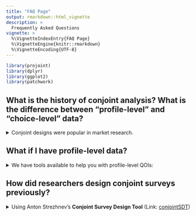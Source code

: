 ```yaml
---
title: "FAQ Page"
output: rmarkdown::html_vignette
description: >
  Frequently Asked Questions
vignette: >
  %\VignetteIndexEntry{FAQ Page}
  %\VignetteEngine{knitr::rmarkdown}
  %\VignetteEncoding{UTF-8}
---
```


```r
library(projoint)
library(dplyr)
library(ggplot2)
library(patchwork)
```


## What is the history of conjoint analysis? What is the difference between "profile-level" and "choice-level" data?

<details>
<summary>Conjoint designs were popular in market research.</summary>

Each respondent was given two different profiles (e.g., of a product) and then was asked to rate each of the profiles. Doing so meant that each rating could be thought of as an observation. Thus, researchers were allowed to "stack" their data vertically, with one profile-per-row (i.e., "profile-level data"). However, when respondents were then asked to make a choice between the two profiles, these profiles are no longer independent; choosing one necessarily meant not choosing the other. While researchers often still stack their data into profile-level, this should not be the case. Instead, we use choice-level data, whereby each choice consisting of two profiles is recorded as a single observation.

See the <a href="https://yhoriuchi.github.io/projoint/articles/structure.html" target="_blank">choice-level analysis article</a> for more information about profile-level vs. choice-level structure.

See the <a href="https://yhoriuchi.github.io/projoint/articles/correct.html" target="_blank">bias correction article</a> for more information about how projoint corrects bias.
</details>

## What if I have profile-level data?

<details><summary>We have tools available to help you with profile-level QOIs:</summary>
  <details><summary><b>Profile-Level MMs (All Levels)</b></summary>
  
```r
data("exampleData1")
outcomes <- paste0("choice", 1:8)
outcomes <- c(outcomes, "choice1_repeated_flipped")
out1 <- reshape_projoint(exampleData1, outcomes)
```

```r
mm0 <- projoint(out1, .structure = "profile_level", .estimand = "mm")
print(mm0)
summary(mm0)
```
  
  </details>

  <details><summary><b>Profile-Level MMs (Specific Level)</b></summary>

```r
qoi_1 <- set_qoi(
  .structure = "profile_level",
  .estimand = "mm",
  .att_choose = "att1",
  .lev_choose = "level1"
)

mm1 <- projoint(out1, .qoi = qoi_1)
print(mm1)
summary(mm1)
```

  </details>
  
  <details><summary><b>Profile-Level MMs (Specific Level, Manual IRR)</b></summary>

```r
mm1b <- projoint(out1, .qoi = qoi_1, .irr = 0.75)
print(mm1b)
summary(mm1b)
```

  </details>
  
  <details><summary><b>Profile-Level AMCEs (All Levels)</b></summary>

```r
amce0 <- projoint(out1, .structure = "profile_level", .estimand = "amce")
print(amce0)
summary(amce0)
```

</details>

<details><summary><b>Profile-Level AMCEs (Specific Level)</b></summary>

```r
qoi_3 <- set_qoi(
  .structure = "profile_level",
  .estimand = "amce",
  .att_choose = "att1",
  .lev_choose = "level3",
  .att_choose_b = "att1",
  .lev_choose_b = "level1"
)

amce1 <- projoint(out1, .qoi = qoi_3)
print(amce1)
summary(amce1)
```

</details>

<details><summary><b>Profile-Level AMCEs (Specific Level, Manual IRR)</b></summary>

```r
amce1b <- projoint(out1, .qoi = qoi_3, .irr = 0.75)
print(amce1b)
summary(amce1b)
```

</details>

  <details>
    <summary>💡 Tip: When to Use <code>.by_var</code><a class="anchor" aria-label="anchor" href="#tip-when-to-use--by_var"></a></summary>
    Use <code>.by_var</code> <strong>only</strong> when comparing
    <strong>profile-level MMs</strong> between two groups (e.g., Democrats
vs. Republicans).

For AMCEs or choice-level quantities, <code>.by_var</code> is not
currently supported.
  </details>
  
  
### 📈 Profile-Level MMs and AMCEs

<details>
<summary><b>Estimate</b></summary>

```r
data("out1_arranged")
mm   <- projoint(out1_arranged, .structure = "profile_level") 
amce <- projoint(out1_arranged, .structure = "profile_level", .estimand = "amce")
```

</details>

<details>
<summary><b>Visualize</b></summary>

* Marginal Means

```r
plot(mm)
```

* AMCEs

```r
plot(amce)
```
  
</details>

<details><summary><b>Profile-Level Subgroup Comparison: White vs. Non-White Respondents</b></summary>

```r
outcomes <- c(paste0("choice", 1:8), "choice1_repeated_flipped")

df <- exampleData1 |> mutate(white = ifelse(race == "White", 1, 0))

df_0 <- df |> filter(white == 0) |> reshape_projoint(outcomes)
df_1 <- df |> filter(white == 1) |> reshape_projoint(outcomes)
df_d <- df |> reshape_projoint(outcomes, .covariates = "white")

data_file <- system.file("extdata", "labels_arranged.csv", package = "projoint")
if (data_file == "") stop("File not found!")

df_0 <- read_labels(df_0, data_file)
df_1 <- read_labels(df_1, data_file)
df_d <- read_labels(df_d, data_file)

out_0 <- projoint(df_0, .structure = "profile_level")
out_1 <- projoint(df_1, .structure = "profile_level")
out_d <- projoint(df_d, .structure = "profile_level", .by_var = "white")

plot_0 <- plot(out_0)
plot_1 <- plot(out_1)
plot_d <- plot(out_d, .by_var = TRUE)

plot_0 +
  coord_cartesian(xlim = c(0.2, 0.8)) +
  labs(title = "Non-white", x = "AMCE") +
  theme(plot.title = element_text(hjust = 0.5)) +

plot_1 +
  coord_cartesian(xlim = c(0.2, 0.8)) +
  labs(title = "White", x = "AMCE") +
  theme(axis.text.y = element_blank(), plot.title = element_text(hjust = 0.5)) +

plot_d +
  coord_cartesian(xlim = c(-0.4, 0.4)) +
  labs(title = "Difference", x = "Difference") +
  theme(axis.text.y = element_blank(), plot.title = element_text(hjust = 0.5))
```

</details>

</details>


## How did researchers design conjoint surveys previously?

<details>
  <summary>Using Anton Strezhnev’s <strong>Conjoint Survey Design Tool</strong> (Link: <a href="https://github.com/astrezhnev/conjointsdt/" class="external-link" target="_blank">conjointSDT</a>)</summary>
  
  ### 1. Generate a JavaScript or PHP randomizer

Many researchers use Anton Strezhnev's **Conjoint Survey Design Tool** (Link: [conjointSDT](https://github.com/astrezhnev/conjointsdt/)) to produce a JavaScript or PHP randomizer.

#### JavaScript

The JavaScript randomizer can be inserted into the first screen of your Qualtrics survey using **Edit Question JavaScript**. Example screenshot:  

![](https://yhoriuchi.github.io/projoint/man/figures/embedded_js.png){#id .class width=80% height=80%}

- Example JavaScript: [Download here](https://raw.githubusercontent.com/yhoriuchi/projoint/master/data-raw/example.js)

The JavaScript runs internally within Qualtrics and generates *embedded fields* for each conjoint task.  
For example:

- `"K-1-1-7"` = value for the 7th attribute, first profile, first task
- `"K-5-2-5"` = value for the 5th attribute, second profile, fifth task

#### PHP

Alternatively, the PHP randomizer must be hosted externally.

Example hosted on our server:  
https://www.horiuchi.org/php/ACHR_Modified_2.php  
(PHP file [here](https://raw.githubusercontent.com/yhoriuchi/projoint/master/data-raw/ACHR_Modified_2.php))

This method was used in:  
[Agadjanian, Carey, Horiuchi, and Ryan (2023)](https://www.nowpublishers.com/article/Details/QJPS-21119)

---

### 2. Modify your JavaScript or PHP randomizer

You may want to add constraints — for example, **prevent ties** between profiles.  
To do this, you can manually modify your JavaScript or PHP.

In the future, **projoint** will offer easier ways to add constraints!  
Until then, resources like [OpenAI’s GPT-4](https://openai.com/gpt-4) can help you edit scripts.

Example PHP snippet ensuring racial balance between profiles:

```php
$treat_profile_one = "B-" . (string)$p . "-1-" . (string)$treat_number;
$treat_profile_two = "B-" . (string)$p . "-2-" . (string)$treat_number;
$cond1 = $returnarray[$treat_profile_one] == "White" && $returnarray[$treat_profile_two] == $type;
$cond2 = $returnarray[$treat_profile_two] == "White" && $returnarray[$treat_profile_one] == $type;

if ($cond1 or $cond2) {
  $complete = True;
}
```

If you have good examples of manual constraints, please email [Yusaku Horiuchi](mailto:yusaku.horiuchi@gmail.com)!

---

### 3. Add conjoint tables with embedded fields in Qualtrics

After generating the randomizer, you must create **HTML tables** displaying embedded fields for each task.

Example of the first task:

![](https://yhoriuchi.github.io/projoint/man/figures/screenshot_first.png){#id .class width=80% height=80%}

- Example HTML file: [task_first.html](https://raw.githubusercontent.com/yhoriuchi/projoint/master/data-raw/task_first.html)

Each conjoint study typically includes **5-10 tasks**.

The embedded fields update across tasks:  
e.g., `"K-1..."` for Task 1, `"K-2..."` for Task 2, and so on.

---

#### Adding a repeated task (recommended!)

It’s easy to create a **repeated task** for intra-respondent reliability (IRR) estimation:

- Copy the HTML for Task 1 later into the survey (e.g., after Task 5)
- **Flip** Profile 1 and Profile 2 (swap the embedded field digits)

Example repeated task:

![](https://yhoriuchi.github.io/projoint/man/figures/screenshot_last.png){#id .class width=80% height=80%}

- Example HTML: [task_repeated.html](https://raw.githubusercontent.com/yhoriuchi/projoint/master/data-raw/task_repeated.html)

---

### 4. Sample Qualtrics survey template

We provide a full **Qualtrics QSF file** ready to use!

```r
library(downloadthis)
download_link(
  link = "https://raw.githubusercontent.com/yhoriuchi/projoint/master/data-raw/CHKKK_Mummolo_and_Nall_full_replication_W1_Lucid_-_August_2021.qsf",
  button_label = "Download QSF file",
  button_type = "danger",
  has_icon = TRUE,
  icon = "fa fa-save",
  self_contained = FALSE
)
```

<br>

This file recreates a standard conjoint survey setup based on Mummolo and Nall (2017).
  
</details>

